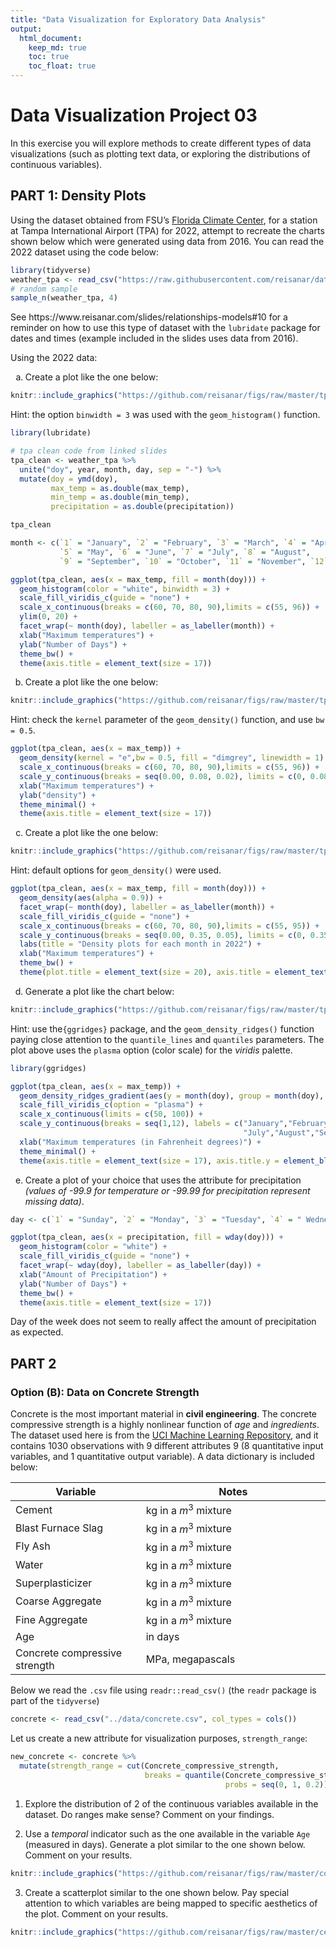 ```yaml
---
title: "Data Visualization for Exploratory Data Analysis"
output: 
  html_document:
    keep_md: true
    toc: true
    toc_float: true
---
```


# Data Visualization Project 03


In this exercise you will explore methods to create different types of data visualizations (such as plotting text data, or exploring the distributions of continuous variables).


## PART 1: Density Plots

Using the dataset obtained from FSU's [Florida Climate Center](https://climatecenter.fsu.edu/climate-data-access-tools/downloadable-data), for a station at Tampa International Airport (TPA) for 2022, attempt to recreate the charts shown below which were generated using data from 2016. You can read the 2022 dataset using the code below: 

```r
library(tidyverse)
weather_tpa <- read_csv("https://raw.githubusercontent.com/reisanar/datasets/master/tpa_weather_2022.csv")
# random sample 
sample_n(weather_tpa, 4)
```

See https://www.reisanar.com/slides/relationships-models#10 for a reminder on how to use this type of dataset with the `lubridate` package for dates and times (example included in the slides uses data from 2016).

Using the 2022 data: 

(a) Create a plot like the one below:

```r
knitr::include_graphics("https://github.com/reisanar/figs/raw/master/tpa_max_temps_facet.png")
```

Hint: the option `binwidth = 3` was used with the `geom_histogram()` function.

```r
library(lubridate)
```

```r
# tpa clean code from linked slides
tpa_clean <- weather_tpa %>% 
  unite("doy", year, month, day, sep = "-") %>% 
  mutate(doy = ymd(doy), 
         max_temp = as.double(max_temp), 
         min_temp = as.double(min_temp), 
         precipitation = as.double(precipitation))

tpa_clean
```

```r
month <- c(`1` = "January", `2` = "February", `3` = "March", `4` = "April",
           `5` = "May", `6` = "June", `7` = "July", `8` = "August", 
           `9` = "September", `10` = "October", `11` = "November", `12` = "December")

ggplot(tpa_clean, aes(x = max_temp, fill = month(doy))) +
  geom_histogram(color = "white", binwidth = 3) + 
  scale_fill_viridis_c(guide = "none") + 
  scale_x_continuous(breaks = c(60, 70, 80, 90),limits = c(55, 96)) + 
  ylim(0, 20) + 
  facet_wrap(~ month(doy), labeller = as_labeller(month)) +
  xlab("Maximum temperatures") +
  ylab("Number of Days") + 
  theme_bw() +
  theme(axis.title = element_text(size = 17))
```


(b) Create a plot like the one below:

```r
knitr::include_graphics("https://github.com/reisanar/figs/raw/master/tpa_max_temps_density.png")
```

Hint: check the `kernel` parameter of the `geom_density()` function, and use `bw = 0.5`.

```r
ggplot(tpa_clean, aes(x = max_temp)) +
  geom_density(kernel = "e",bw = 0.5, fill = "dimgrey", linewidth = 1) + 
  scale_x_continuous(breaks = c(60, 70, 80, 90),limits = c(55, 96)) + 
  scale_y_continuous(breaks = seq(0.00, 0.08, 0.02), limits = c(0, 0.08)) +
  xlab("Maximum temperatures") +
  ylab("density") +
  theme_minimal() +
  theme(axis.title = element_text(size = 17))
```


(c) Create a plot like the one below:

```r
knitr::include_graphics("https://github.com/reisanar/figs/raw/master/tpa_max_temps_density_facet.png")
```

Hint: default options for `geom_density()` were used. 

```r
ggplot(tpa_clean, aes(x = max_temp, fill = month(doy))) +
  geom_density(aes(alpha = 0.9)) + 
  facet_wrap(~ month(doy), labeller = as_labeller(month)) + 
  scale_fill_viridis_c(guide = "none") +
  scale_x_continuous(breaks = c(60, 70, 80, 90),limits = c(55, 95)) + 
  scale_y_continuous(breaks = seq(0.00, 0.35, 0.05), limits = c(0, 0.35)) +
  labs(title = "Density plots for each month in 2022") +
  xlab("Maximum temperatures") + 
  theme_bw() +
  theme(plot.title = element_text(size = 20), axis.title = element_text(size = 17), axis.title.y = element_blank(), legend.position = "none")
```

(d) Generate a plot like the chart below:


```r
knitr::include_graphics("https://github.com/reisanar/figs/raw/master/tpa_max_temps_ridges_plasma.png")
```

Hint: use the`{ggridges}` package, and the `geom_density_ridges()` function paying close attention to the `quantile_lines` and `quantiles` parameters. The plot above uses the `plasma` option (color scale) for the _viridis_ palette.

```r
library(ggridges)
```

```r
ggplot(tpa_clean, aes(x = max_temp)) +
  geom_density_ridges_gradient(aes(y = month(doy), group = month(doy), fill = stat(x)), quantile_lines = T, quantiles = 2) + 
  scale_fill_viridis_c(option = "plasma") +
  scale_x_continuous(limits = c(50, 100)) + 
  scale_y_continuous(breaks = seq(1,12), labels = c("January","February","March","April","May","June",
                                                    "July","August","September","October","November","December")) + 
  xlab("Maximum temperatures (in Fahrenheit degrees)") +
  theme_minimal() +
  theme(axis.title = element_text(size = 17), axis.title.y = element_blank(), legend.title = element_blank())
```



(e) Create a plot of your choice that uses the attribute for precipitation _(values of -99.9 for temperature or -99.99 for precipitation represent missing data)_.

```r
day <- c(`1` = "Sunday", `2` = "Monday", `3` = "Tuesday", `4` = " Wednesday", `5` = "Thursday", `6` = "Friday", `7` = "Saturday")

ggplot(tpa_clean, aes(x = precipitation, fill = wday(doy))) +
  geom_histogram(color = "white") + 
  scale_fill_viridis_c(guide = "none") + 
  facet_wrap(~ wday(doy), labeller = as_labeller(day)) +
  xlab("Amount of Precipitation") +
  ylab("Number of Days") + 
  theme_bw() +
  theme(axis.title = element_text(size = 17))
```
Day of the week does not seem to really affect the amount of precipitation as expected.


## PART 2 

### Option (B): Data on Concrete Strength 

Concrete is the most important material in **civil engineering**. The concrete compressive strength is a highly nonlinear function of _age_ and _ingredients_. The dataset used here is from the [UCI Machine Learning Repository](https://archive.ics.uci.edu/ml/index.php), and it contains 1030 observations with 9 different attributes 9 (8 quantitative input variables, and 1 quantitative output variable). A data dictionary is included below: 


Variable                      |    Notes                
------------------------------|-------------------------------------------
Cement                        | kg in a $m^3$ mixture             
Blast Furnace Slag            | kg in a $m^3$ mixture  
Fly Ash                       | kg in a $m^3$ mixture             
Water                         | kg in a $m^3$ mixture              
Superplasticizer              | kg in a $m^3$ mixture
Coarse Aggregate              | kg in a $m^3$ mixture
Fine Aggregate                | kg in a $m^3$ mixture      
Age                           | in days                                             
Concrete compressive strength | MPa, megapascals


Below we read the `.csv` file using `readr::read_csv()` (the `readr` package is part of the `tidyverse`)

```r
concrete <- read_csv("../data/concrete.csv", col_types = cols())
```


Let us create a new attribute for visualization purposes, `strength_range`: 

```r
new_concrete <- concrete %>%
  mutate(strength_range = cut(Concrete_compressive_strength, 
                              breaks = quantile(Concrete_compressive_strength, 
                                                probs = seq(0, 1, 0.2))) )
```



1. Explore the distribution of 2 of the continuous variables available in the dataset. Do ranges make sense? Comment on your findings.

2. Use a _temporal_ indicator such as the one available in the variable `Age` (measured in days). Generate a plot similar to the one shown below. Comment on your results.

```r
knitr::include_graphics("https://github.com/reisanar/figs/raw/master/concrete_strength.png")
```


3. Create a scatterplot similar to the one shown below. Pay special attention to which variables are being mapped to specific aesthetics of the plot. Comment on your results. 

```r
knitr::include_graphics("https://github.com/reisanar/figs/raw/master/cement_plot.png")
```




